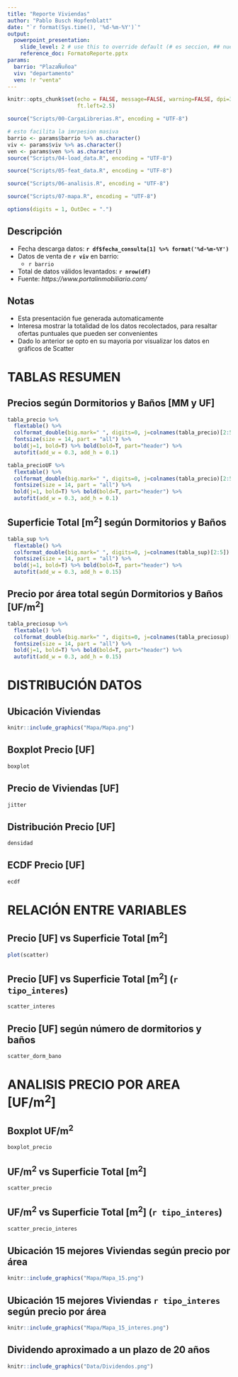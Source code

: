 ```yaml
---
title: "Reporte Viviendas"
author: "Pablo Busch Hopfenblatt"
date: "`r format(Sys.time(), '%d-%m-%Y')`"
output: 
  powerpoint_presentation:
    slide_level: 2 # use this to override default (# es seccion, ## nueva slide)
    reference_doc: FormatoReporte.pptx
params:
  barrio: "PlazaÑuñoa"
  viv: "departamento"
  ven: !r "venta"
---
```


```r
knitr::opts_chunk$set(echo = FALSE, message=FALSE, warning=FALSE, dpi=300,
                      ft.left=2.5)
```

```r
source("Scripts/00-CargaLibrerias.R", encoding = "UTF-8")
```

```r
# esto facilita la imrpesion masiva
barrio <- params$barrio %>% as.character()
viv <- params$viv %>% as.character()
ven <- params$ven %>% as.character()
source("Scripts/04-load_data.R", encoding = "UTF-8")
```

```r
source("Scripts/05-feat_data.R", encoding = "UTF-8")
```

```r
source("Scripts/06-analisis.R", encoding = "UTF-8")
```

```r
source("Scripts/07-mapa.R", encoding = "UTF-8")
```

```r
options(digits = 1, OutDec = ".")
```

## Descripción

- Fecha descarga datos: **`r df$fecha_consulta[1] %>% format('%d-%m-%Y')`**
- Datos de venta de **`r viv`** en barrio:
  + `r barrio`
- Total de datos válidos levantados: **`r nrow(df)`**
- Fuente: *https://www.portalinmobiliario.com/*

## Notas

- Esta presentación fue generada automaticamente
- Interesa mostrar la totalidad de los datos recolectados, para resaltar ofertas puntuales que pueden ser convenientes
- Dado lo anterior se opto en su mayoria por visualizar los datos en gráficos de Scatter

# TABLAS RESUMEN

## Precios según Dormitorios y Baños [MM y UF]
```r
tabla_precio %>% 
  flextable() %>% 
  colformat_double(big.mark=" ", digits=0, j=colnames(tabla_precio)[2:5]) %>% 
  fontsize(size = 14, part = "all") %>% 
  bold(j=1, bold=T) %>% bold(bold=T, part="header") %>% 
  autofit(add_w = 0.3, add_h = 0.1)
```

```r
tabla_precioUF %>%  
  flextable() %>% 
  colformat_double(big.mark=" ", digits=0, j=colnames(tabla_precio)[2:5]) %>% 
  fontsize(size = 14, part = "all") %>% 
  bold(j=1, bold=T) %>% bold(bold=T, part="header") %>% 
  autofit(add_w = 0.3, add_h = 0.1)
```

## Superficie Total [m^2^] según Dormitorios y Baños
```r
tabla_sup %>% 
  flextable() %>% 
  colformat_double(big.mark=" ", digits=0, j=colnames(tabla_sup)[2:5]) %>%
  fontsize(size = 14, part = "all") %>% 
  bold(j=1, bold=T) %>% bold(bold=T, part="header") %>% 
  autofit(add_w = 0.3, add_h = 0.15)
```

## Precio por área total según Dormitorios y Baños [UF/m^2^]
```r
tabla_preciosup %>% 
  flextable() %>% 
  colformat_double(big.mark=" ", digits=0, j=colnames(tabla_preciosup)[2:5]) %>%
  fontsize(size = 14, part = "all") %>% 
  bold(j=1, bold=T) %>% bold(bold=T, part="header") %>% 
  autofit(add_w = 0.3, add_h = 0.15)
```

# DISTRIBUCIÓN DATOS

## Ubicación Viviendas
```r
knitr::include_graphics("Mapa/Mapa.png")
```

## Boxplot Precio [UF]
```r
boxplot
```

## Precio de Viviendas [UF]
```r
jitter
```

## Distribución Precio [UF]
```r
densidad
```

## ECDF Precio [UF]
```r
ecdf
```

# RELACIÓN ENTRE VARIABLES

## Precio [UF] vs Superficie Total [m^2^]
```r
plot(scatter)
```

## Precio [UF] vs Superficie Total [m^2^] (`r tipo_interes`)
```r
scatter_interes
```

## Precio [UF] según número de dormitorios y baños
```r
scatter_dorm_bano
```

# ANALISIS PRECIO POR AREA [UF/m^2^]

## Boxplot UF/m^2^

```r
boxplot_precio
```

## UF/m^2^ vs Superficie Total [m^2^]
```r
scatter_precio
```

## UF/m^2^ vs Superficie Total [m^2^] (`r tipo_interes`)
```r
scatter_precio_interes
```

## Ubicación 15 mejores Viviendas según precio por área
```r
knitr::include_graphics("Mapa/Mapa_15.png")
```

## Ubicación 15 mejores Viviendas `r tipo_interes` según precio por área
```r
knitr::include_graphics("Mapa/Mapa_15_interes.png")
```

## Dividendo aproximado a un plazo de 20 años
```r
knitr::include_graphics("Data/Dividendos.png")
```

